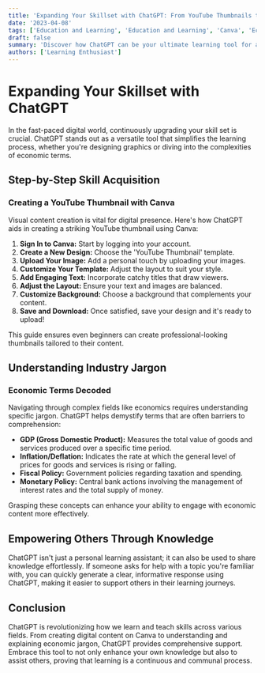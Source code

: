 ```yaml
---
title: 'Expanding Your Skillset with ChatGPT: From YouTube Thumbnails to Economic Jargon'
date: '2023-04-08'
tags: ['Education and Learning', 'Education and Learning', 'Canva', 'Economics', 'ChatGPT']
draft: false
summary: 'Discover how ChatGPT can be your ultimate learning tool for acquiring new skills and understanding industry-specific jargon, enhancing both your personal and professional growth.'
authors: ['Learning Enthusiast']
---
```


# Expanding Your Skillset with ChatGPT

In the fast-paced digital world, continuously upgrading your skill set is crucial. ChatGPT stands out as a versatile tool that simplifies the learning process, whether you're designing graphics or diving into the complexities of economic terms.

## Step-by-Step Skill Acquisition

### Creating a YouTube Thumbnail with Canva

Visual content creation is vital for digital presence. Here's how ChatGPT aids in creating a striking YouTube thumbnail using Canva:

1. **Sign In to Canva:** Start by logging into your account.
2. **Create a New Design:** Choose the 'YouTube Thumbnail' template.
3. **Upload Your Image:** Add a personal touch by uploading your images.
4. **Customize Your Template:** Adjust the layout to suit your style.
5. **Add Engaging Text:** Incorporate catchy titles that draw viewers.
6. **Adjust the Layout:** Ensure your text and images are balanced.
7. **Customize Background:** Choose a background that complements your content.
8. **Save and Download:** Once satisfied, save your design and it's ready to upload!

This guide ensures even beginners can create professional-looking thumbnails tailored to their content.

## Understanding Industry Jargon

### Economic Terms Decoded

Navigating through complex fields like economics requires understanding specific jargon. ChatGPT helps demystify terms that are often barriers to comprehension:

- **GDP (Gross Domestic Product):** Measures the total value of goods and services produced over a specific time period.
- **Inflation/Deflation:** Indicates the rate at which the general level of prices for goods and services is rising or falling.
- **Fiscal Policy:** Government policies regarding taxation and spending.
- **Monetary Policy:** Central bank actions involving the management of interest rates and the total supply of money.

Grasping these concepts can enhance your ability to engage with economic content more effectively.

## Empowering Others Through Knowledge

ChatGPT isn't just a personal learning assistant; it can also be used to share knowledge effortlessly. If someone asks for help with a topic you're familiar with, you can quickly generate a clear, informative response using ChatGPT, making it easier to support others in their learning journeys.

## Conclusion

ChatGPT is revolutionizing how we learn and teach skills across various fields. From creating digital content on Canva to understanding and explaining economic jargon, ChatGPT provides comprehensive support. Embrace this tool to not only enhance your own knowledge but also to assist others, proving that learning is a continuous and communal process.

